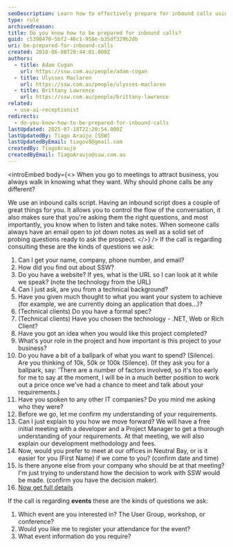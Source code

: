 ```yaml
---
seoDescription: Learn how to effectively prepare for inbound calls using our proven script and question strategy.
type: rule
archivedreason:
title: Do you know how to be prepared for inbound calls?
guid: c5398470-5bf2-46c1-958e-b35df329b2db
uri: be-prepared-for-inbound-calls
created: 2018-06-08T20:44:01.000Z
authors:
  - title: Adam Cogan
    url: https://ssw.com.au/people/adam-cogan
  - title: Ulysses Maclaren
    url: https://ssw.com.au/people/ulysses-maclaren
  - title: Brittany Lawrence
    url: https://ssw.com.au/people/brittany-lawrence
related:
  - use-ai-receptionist
redirects:
  - do-you-know-how-to-be-prepared-for-inbound-calls
lastUpdated: 2025-07-18T22:20:54.000Z
lastUpdatedBy: Tiago Araújo [SSW]
lastUpdatedByEmail: tiagov8@gmail.com
createdBy: TiagoAraujo
createdByEmail: TiagoAraujo@ssw.com.au
---
```


<introEmbed
  body={<>
When you go to meetings to attract business, you always walk in knowing what they want. Why should phone calls be any different?

We use an inbound calls script. Having an inbound script does a couple of great things for you. It allows you to control the flow of the conversation, it also makes sure that you're asking them the right questions, and most importantly, you know when to listen and take notes. When someone calls always have an email open to jot down notes as well as a solid set of probing questions ready to ask the prospect.
  </>}
/>
If the call is regarding consulting these are the kinds of questions we ask:

1. Can I get your name, company, phone number, and email?
2. How did you find out about SSW?
3. Do you have a website? If yes, what is the URL so I can look at it while we speak? (note the technology from the URL)
4. Can I just ask, are you from a technical background?
5. Have you given much thought to what you want your system to achieve (for example, we are currently doing an application that does...)?
6. (Technical clients) Do you have a formal spec?
7. (Technical clients) Have you chosen the technology - .NET, Web or Rich Client?
8. Have you got an idea when you would like this project completed?
9. What's your role in the project and how important is this project to your business?
10. Do you have a bit of a ballpark of what you want to spend? (Silence). Are you thinking of 10k, 50k or 100k (Silence). (If they ask you for a ballpark, say: 'There are a number of factors involved, so it's too early for me to say at the moment, I will be in a much better position to work out a price once we've had a chance to meet and talk about your requirements.)
11. Have you spoken to any other IT companies? Do you mind me asking who they were?
12. Before we go, let me confirm my understanding of your requirements.
13. Can I just explain to you how we move forward? We will have a free initial meeting with a developer and a Project Manager to get a thorough understanding of your requirements. At that meeting, we will also explain our development methodology and fees.
14. Now, would you prefer to meet at our offices in Neutral Bay, or is it easier for you (First Name) if we come to you? (confirm date and time)
15. Is there anyone else from your company who should be at that meeting? I'm just trying to understand how the decision to work with SSW would be made. (confirm you have the decision maker).
16. [Now get full details](/always-get-your-prospects-full-contact-details)

If the call is regarding **events** these are the kinds of questions we ask:

1. Which event are you interested in? The User Group, workshop, or conference?
2. Would you like me to register your attendance for the event?
3. What event information do you require?
